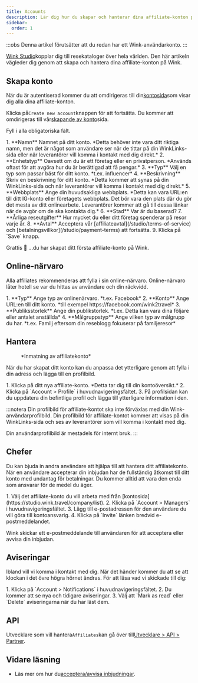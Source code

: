 ```yaml
---
title: Accounts
description: Lär dig hur du skapar och hanterar dina affiliate-konton på Wink.
sidebar:
  order: 1
---
```


:::obs
Denna artikel förutsätter att du redan har ett Wink-användarkonto.
:::

[Wink Studio](https://studio.wink.travel)kopplar dig till resekataloger över hela världen. Den här artikeln vägleder dig genom att skapa och hantera dina affiliate-konton på Wink.

## Skapa konto

När du är autentiserad kommer du att omdirigeras till din[kontosida](https://studio.wink.travel/company/list)som visar dig alla dina affiliate-konton.

Klicka på`Create new account`knappen för att fortsätta. Du kommer att omdirigeras till vår[skapande av konto](https://studio.wink.travel/company/create)sida.

Fyll i alla obligatoriska fält.

<Steps>
  1. **Namn** Namnet på ditt konto. *Detta behöver inte vara ditt riktiga namn, men det är något som användare ser när de tittar på din WinkLinks-sida eller när leverantörer vill komma i kontakt med dig direkt.*
  2. **Enhetstyp** Oavsett om du är ett företag eller en privatperson. *Används oftast för att avgöra hur du är berättigad att få pengar.*
  3. **Typ** Välj en typ som passar bäst för ditt konto. *t.ex. influencer*
  4. **Beskrivning** Skriv en beskrivning för ditt konto. *Detta kommer att synas på din WinkLinks-sida och när leverantörer vill komma i kontakt med dig direkt.*
  5. **Webbplats** Ange din huvudsakliga webbplats. *Detta kan vara URL:en till ditt IG-konto eller företagets webbplats. Det bör vara den plats där du gör det mesta av ditt onlinearbete. Leverantörer kommer att gå till dessa länkar när de avgör om de ska kontakta dig.*
  6. **Stad** Var är du baserad?
  7. **Årliga reseutgifter** Hur mycket du eller ditt företag spenderar på resor varje år.
  8. **Avtal** Acceptera vår [affiliateavtal](/studio/terms-of-service) och [betalningsvillkor](/studio/payment-terms) att fortsätta.
  9. Klicka på `Save` knapp.
</Steps>


Grattis 🎉 ...du har skapat ditt första affiliate-konto på Wink.

## Online-närvaro

Alla affiliates rekommenderas att fylla i sin online-närvaro. Online-närvaro låter hotell se var du hittas av användare och din räckvidd.

<Steps>
  1. **Typ** Ange typ av onlinenärvaro. *t.ex. Facebook*
  2. **Konto** Ange URL:en till ditt konto. *till exempel https://facebook.com/wink2travel*
  3. **Publiksstorlek** Ange din publikstorlek. *t.ex. Detta kan vara dina följare eller antalet anställda*
  4. **Målgruppstyp** Ange vilken typ av målgrupp du har. *t.ex. Familj eftersom din reseblogg fokuserar på familjeresor*
</Steps>


## Hantera

<figure>
  <CloudinaryImage width="350" height="448" resize="scale" quality="best" alt="Affiliate-konto" src="academy/affiliate-account" errorImage="noimage_opaque_nyrtl0.png" />

  <figcaption>*Inmatning av affiliatekonto*</figcaption>
</figure>


När du har skapat ditt konto kan du anpassa det ytterligare genom att fylla i din adress och lägga till en profilbild.

<Steps>
  1. Klicka på ditt nya affiliate-konto. *Detta tar dig till din kontoöversikt.*
  2. Klicka på `Account > Profile` i huvudnavigeringsfältet.
  3. På profilsidan kan du uppdatera din befintliga profil och lägga till ytterligare information i den.
</Steps>


:::notera
Din profilbild för affiliate-kontot ska inte förväxlas med din Wink-användarprofilbild. Din profilbild för affiliate-kontot kommer att visas på din WinkLinks-sida och ses av leverantörer som vill komma i kontakt med dig.

Din användarprofilbild är mestadels för internt bruk.
:::

## Chefer

Du kan bjuda in andra användare att hjälpa till att hantera ditt affiliatekonto. När en användare accepterar din inbjudan har de fullständig åtkomst till ditt konto med undantag för betalningar. Du kommer alltid att vara den enda som ansvarar för de medel du äger.

<Steps>
  1. Välj det affiliate-konto du vill arbeta med från [kontosida](https://studio.wink.travel/company/list).
  2. Klicka på `Account > Managers` i huvudnavigeringsfältet.
  3. Lägg till e-postadressen för den användare du vill göra till kontoansvarig.
  4. Klicka på `Invite` länken bredvid e-postmeddelandet.
</Steps>


Wink skickar ett e-postmeddelande till användaren för att acceptera eller avvisa din inbjudan.

## Aviseringar

Ibland vill vi komma i kontakt med dig. När det händer kommer du att se att klockan i det övre högra hörnet ändras.
För att läsa vad vi skickade till dig:

<Steps>
  1. Klicka på `Account > Notifications` i huvudnavigeringsfältet.
  2. Du kommer att se nya och tidigare aviseringar.
  3. Välj att `Mark as read` eller `Delete` aviseringarna när du har läst dem.
</Steps>


## API

Utvecklare som vill hantera`Affiliates`kan gå över till[Utvecklare > API > Partner](/developers/apis/#affiliate-api).

## Vidare läsning

* Läs mer om hur du[acceptera/avvisa inbjudningar](/user/invites).

